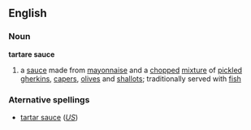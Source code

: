 ==English==
===Noun===
'''tartare sauce'''
# a [[sauce]] made from [[mayonnaise]] and a [[chopped]] [[mixture]] of [[pickled]] [[gherkin]]s, [[caper]]s, [[olive]]s and [[shallot]]s; traditionally served with [[fish]]
===Aternative spellings===
*[[tartar sauce]] (''[[US]]'')